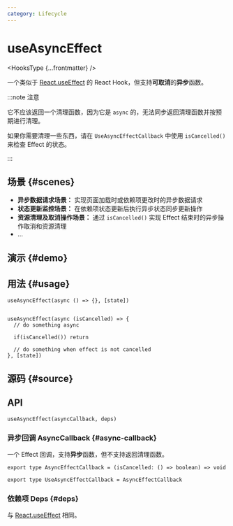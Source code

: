 ```yaml
---
category: Lifecycle
---
```


# useAsyncEffect


<HooksType {...frontmatter} />

一个类似于 [React.useEffect](https://react.dev/reference/react/useEffect) 的 React Hook，但支持**可取消**的**异步**函数。

:::note 注意

它不应该返回一个清理函数，因为它是 `async` 的，无法同步返回清理函数并按预期进行清理。

如果你需要清理一些东西，请在 `UseAsyncEffectCallback` 中使用 `isCancelled()` 来检查 Effect 的状态。

:::

## 场景 \{#scenes}

- **异步数据请求场景：** 实现页面加载时或依赖项更改时的异步数据请求
- **状态更新监控场景：** 在依赖项状态更新后执行异步状态同步更新操作
- **资源清理及取消操作场景：** 通过 `isCancelled()` 实现 Effect 结束时的异步操作取消和资源清理
- ...

## 演示 \{#demo}


<App />

## 用法 \{#usage}

```tsx
useAsyncEffect(async () => {}, [state])


useAsyncEffect(async (isCancelled) => {
  // do something async

  if(isCancelled()) return
  
  // do something when effect is not cancelled
}, [state])
```

## 源码 \{#source}


<Source />

## API

```tsx
useAsyncEffect(asyncCallback, deps)
```

### 异步回调 AsyncCallback \{#async-callback}

一个 Effect 回调，支持**异步**函数，但不支持返回清理函数。

```tsx
export type AsyncEffectCallback = (isCancelled: () => boolean) => void

export type UseAsyncEffectCallback = AsyncEffectCallback
```

### 依赖项 Deps \{#deps}

与 [React.useEffect](https://react.dev/reference/react/useEffect) 相同。
